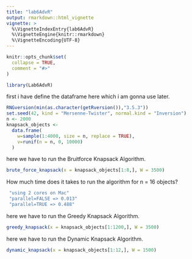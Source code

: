 ```yaml
---
title: "lab6AdvR"
output: rmarkdown::html_vignette
vignette: >
  %\VignetteIndexEntry{lab6AdvR}
  %\VignetteEngine{knitr::rmarkdown}
  %\VignetteEncoding{UTF-8}
---
```


```r
knitr::opts_chunk$set(
  collapse = TRUE,
  comment = "#>"
)
```

```r
library(Lab6AdvR)
```

first i have define the dataframe here which i am gonna use later.

```r
RNGversion(min(as.character(getRversion()),"3.5.3"))
set.seed(42, kind = "Mersenne-Twister", normal.kind = "Inversion")
n <- 2000
knapsack_objects <-
  data.frame(
    w=sample(1:4000, size = n, replace = TRUE),
    v=runif(n = n, 0, 10000)
  )

```

here we have to run the Bruitforce Knapsack Algorithm.

```r
brute_force_knapsack(x = knapsack_objects[1:8,], W = 3500)

```

How much time does it takes to run the algorithm for n = 16 objects?
```r
 "using 2 cores on Mac"
 "parallel=FALSE => 0.013"
 "parallel=TRUE => 0.488"
```


here we have to run the Greedy Knapsack Algorithm.

```r
greedy_knapsack(x = knapsack_objects[1:1200,], W = 3500)
```

here we have to run the Dynamic Knapsack Algorithm.

```r
dynamic_knapsack(x = knapsack_objects[1:12,], W = 1500)

```
